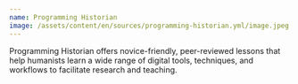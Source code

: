 ```yaml
---
name: Programming Historian
image: /assets/content/en/sources/programming-historian.yml/image.jpeg
---
```

Programming Historian offers novice-friendly, peer-reviewed lessons that help humanists learn a wide range of digital tools, techniques, and workflows to facilitate research and teaching.
